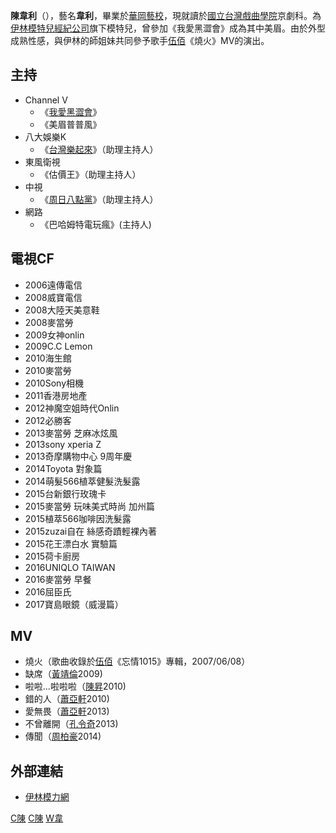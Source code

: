 {{BLP unsourced|time=2020-04-11T00:16:33+00:00}}
{{藝人
| 姓名 = 陳韋利
| 類型 = 女藝人
| 圖片 = Lily Chen with Casio EX-TR60 20150512 retouched.png
| 圖片尺寸 = 
| 圖片簡介 = 
| 原名 = 陳韋利
| 外文名 = 
| 外文 = 
| 羅馬拼音 = 
| 英文名 = Lily
| 綽號 = 韋利
| 國籍 = {{ROC}}
| 民族 =
| 籍貫 =
| 出生日期 = {{Birth_date_and_age|1988|3|4}}
| 出生地點 = [[台湾|台湾]]
| 逝世日期 =  
| 逝世地點 = 
| 職業 = 模特兒
| 語言 = 
| 教育程度 = 
| 宗教信仰 = 
| 配偶 =
| 音樂類型 = 
| 演奏樂器 = 
| 出身地 = 
| 出道作 = 
| 出道日期 = 2006年
| 代表作 = 
| 活躍年代 = 2006年至今
| 唱片公司 = 
| 經紀公司 = [[伊林娛樂|伊林娛樂]]
| 網站 = 
| 相關團體 = [[我愛黑澀會|我愛黑澀會]]
| 獎項 = 
| IMDb = 
}}

'''陳韋利'''（{{bd|1988年|3月4日|catIdx=Chen}}），藝名'''韋利'''，畢業於[[華岡藝校|華岡藝校]]，現就讀於[[國立台灣戲曲學院|國立台灣戲曲學院]]京劇科。為[[伊林模特兒經紀公司|伊林模特兒經紀公司]]旗下模特兒，曾參加《我愛黑澀會》成為其中美眉。由於外型成熟性感，與伊林的師姐妹共同參予歌手[[伍佰|伍佰]]《燒火》MV的演出。

==主持==
*Channel V 
**《[[我愛黑澀會|我愛黑澀會]]》
**《美眉普普風》
*八大娛樂K
**《[[台灣樂起來|台灣樂起來]]》（助理主持人）
*東風衛視
**《估價王》（助理主持人）
*中視
**《[[周日八點黨|周日八點黨]]》（助理主持人）
*網路
**《巴哈姆特電玩瘋》(主持人)

==電視CF==
*2006遠傳電信
*2008威寶電信
*2008大陸天美意鞋
*2008麥當勞
*2009女神onlin
*2009C.C Lemon
*2010海生館
*2010麥當勞
*2010Sony相機
*2011香港房地產
*2012神魔空姐時代Onlin
*2012必勝客
*2013麥當勞 芝麻冰炫風
*2013sony xperia Z 
*2013奇摩購物中心 9周年慶
*2014Toyota 對象篇
*2014萌髮566植萃健髮洗髮露
*2015台新銀行玫瑰卡
*2015麥當勞 玩味美式時尚 加州篇
*2015植萃566咖啡因洗髮露
*2015zuzai自在 絲感奇蹟輕裸內著
*2015花王漂白水 實驗篇
*2015荷卡廚房
*2016UNIQLO TAIWAN
*2016麥當勞 早餐
*2016屈臣氏
*2017寶島眼鏡（威漫篇）

==MV==
*燒火（歌曲收錄於[[伍佰|伍佰]]《忘情1015》專輯，2007/06/08）
*缺席（[[黃靖倫|黃靖倫]]2009)
*啦啦...啦啦啦（[[陳昇|陳昇]]2010)
*錯的人（[[蕭亞軒|蕭亞軒]]2010)
*愛無畏（[[蕭亞軒|蕭亞軒]]2013)
*不曾離開（[[孔令奇|孔令奇]]2013)
*傳聞（[[周柏豪|周柏豪]]2014)

==外部連結==
{{commonscat|Lily Chen}}
*[https://web.archive.org/web/20121204131601/http://www.eelin.com.tw/ 伊林模力網]

{{伊林娛樂}}

[[Category:我愛黑澀會|C陳]]
[[Category:台灣女性模特兒|C陳]]
[[Category:陳姓|W韋]]